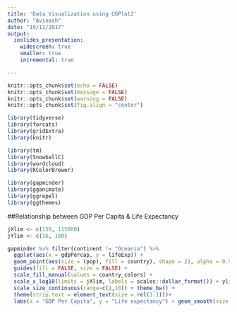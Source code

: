 ```yaml
---
title: 'Data Visualization using GGPlot2'
author: "Avinash"
date: "19/11/2017"
output: 
  ioslides_presentation:
    widescreen: true
    smaller: true
    incremental: true

---
```


```r
knitr::opts_chunk$set(echo = FALSE)
knitr::opts_chunk$set(message = FALSE)
knitr::opts_chunk$set(warning = FALSE)
knitr::opts_chunk$set(fig.align = "center")

```


```r
library(tidyverse)
library(forcats)
library(gridExtra)
library(knitr)

library(tm)
library(SnowballC)
library(wordcloud)
library(RColorBrewer)

library(gapminder)
library(gganimate)
library(ggrepel)
library(ggthemes)
```
<style>
h2 {
text-align: center;
font-size: 150%;
}

.middle {
text-align: center;
}

slides > slide.backdrop {
  background: white;
}

</style>

##Relationship between GDP Per Capita & Life Expectancy

```r


jXlim <- c(150, 115000)
jYlim <- c(16, 100)

gapminder %>% filter(continent != "Oceania") %>%
  ggplot(aes(x = gdpPercap, y = lifeExp)) +
  geom_point(aes(size = (pop), fill = country), shape = 21, alpha = 0.9) +
  guides(fill = FALSE, size = FALSE) +
  scale_fill_manual(values = country_colors) + 
  scale_x_log10(limits = jXlim, labels = scales::dollar_format()) + ylim(jYlim) +
  scale_size_continuous(range=c(1,10)) + theme_bw() +
  theme(strip.text = element_text(size = rel(1.1)))+
  labs(x = "GDP Per Capita", y = "Life expectancy") + geom_smooth(size = 2, method = "lm")
```